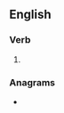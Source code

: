 ==English==

===Verb===
{{head|en|present participle}}

# {{present participle of|tart|lang=en|nocat=1}}

===Anagrams===
* {{l|en|ratting}}